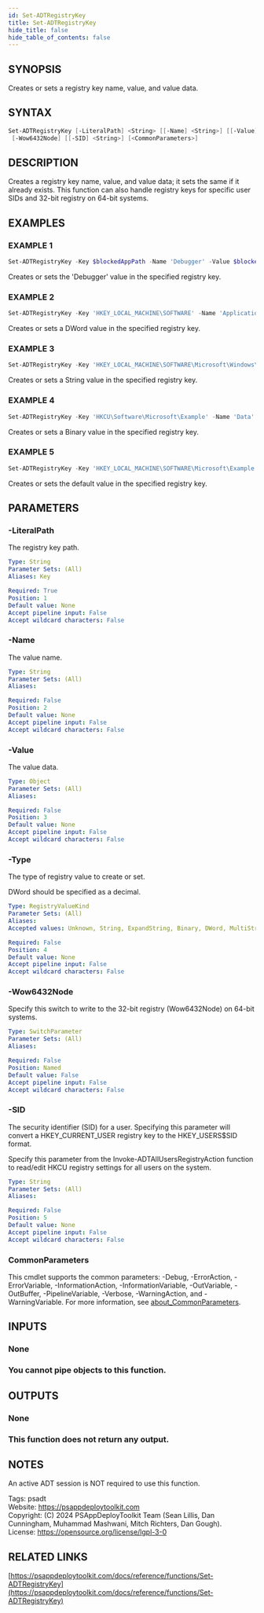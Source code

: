 ```yaml
---
id: Set-ADTRegistryKey
title: Set-ADTRegistryKey
hide_title: false
hide_table_of_contents: false
---
```


## SYNOPSIS

Creates or sets a registry key name, value, and value data.

## SYNTAX

```powershell
Set-ADTRegistryKey [-LiteralPath] <String> [[-Name] <String>] [[-Value] <Object>] [[-Type] <RegistryValueKind>]
 [-Wow6432Node] [[-SID] <String>] [<CommonParameters>]
```

## DESCRIPTION

Creates a registry key name, value, and value data; it sets the same if it already exists.
This function can also handle registry keys for specific user SIDs and 32-bit registry on 64-bit systems.

## EXAMPLES

### EXAMPLE 1

```powershell
Set-ADTRegistryKey -Key $blockedAppPath -Name 'Debugger' -Value $blockedAppDebuggerValue
```

Creates or sets the 'Debugger' value in the specified registry key.

### EXAMPLE 2

```powershell
Set-ADTRegistryKey -Key 'HKEY_LOCAL_MACHINE\SOFTWARE' -Name 'Application' -Type 'DWord' -Value '1'
```

Creates or sets a DWord value in the specified registry key.

### EXAMPLE 3

```powershell
Set-ADTRegistryKey -Key 'HKEY_LOCAL_MACHINE\SOFTWARE\Microsoft\Windows\CurrentVersion\RunOnce' -Name 'Debugger' -Value $blockedAppDebuggerValue -Type String
```

Creates or sets a String value in the specified registry key.

### EXAMPLE 4

```powershell
Set-ADTRegistryKey -Key 'HKCU\Software\Microsoft\Example' -Name 'Data' -Value (0x01,0x01,0x01,0x01,0x01,0x01,0x01,0x01,0x01,0x01,0x01,0x01,0x02,0x01,0x01,0x01,0x01,0x01,0x01,0x01,0x02,0x01,0x01,0x01,0x01,0x01,0x01,0x01,0x00,0x01,0x01,0x01,0x02,0x02,0x02) -Type 'Binary'
```

Creates or sets a Binary value in the specified registry key.

### EXAMPLE 5

```powershell
Set-ADTRegistryKey -Key 'HKEY_LOCAL_MACHINE\SOFTWARE\Microsoft\Example' -Name '(Default)' -Value "Text"
```

Creates or sets the default value in the specified registry key.

## PARAMETERS

### -LiteralPath

The registry key path.

```yaml
Type: String
Parameter Sets: (All)
Aliases: Key

Required: True
Position: 1
Default value: None
Accept pipeline input: False
Accept wildcard characters: False
```

### -Name

The value name.

```yaml
Type: String
Parameter Sets: (All)
Aliases:

Required: False
Position: 2
Default value: None
Accept pipeline input: False
Accept wildcard characters: False
```

### -Value

The value data.

```yaml
Type: Object
Parameter Sets: (All)
Aliases:

Required: False
Position: 3
Default value: None
Accept pipeline input: False
Accept wildcard characters: False
```

### -Type

The type of registry value to create or set.

DWord should be specified as a decimal.

```yaml
Type: RegistryValueKind
Parameter Sets: (All)
Aliases:
Accepted values: Unknown, String, ExpandString, Binary, DWord, MultiString, QWord, None

Required: False
Position: 4
Default value: None
Accept pipeline input: False
Accept wildcard characters: False
```

### -Wow6432Node

Specify this switch to write to the 32-bit registry (Wow6432Node) on 64-bit systems.

```yaml
Type: SwitchParameter
Parameter Sets: (All)
Aliases:

Required: False
Position: Named
Default value: False
Accept pipeline input: False
Accept wildcard characters: False
```

### -SID

The security identifier (SID) for a user.
Specifying this parameter will convert a HKEY_CURRENT_USER registry key to the HKEY_USERS\$SID format.

Specify this parameter from the Invoke-ADTAllUsersRegistryAction function to read/edit HKCU registry settings for all users on the system.

```yaml
Type: String
Parameter Sets: (All)
Aliases:

Required: False
Position: 5
Default value: None
Accept pipeline input: False
Accept wildcard characters: False
```

### CommonParameters

This cmdlet supports the common parameters: -Debug, -ErrorAction, -ErrorVariable, -InformationAction, -InformationVariable, -OutVariable, -OutBuffer, -PipelineVariable, -Verbose, -WarningAction, and -WarningVariable. For more information, see [about_CommonParameters](http://go.microsoft.com/fwlink/?LinkID=113216).

## INPUTS

### None

### You cannot pipe objects to this function.
## OUTPUTS

### None

### This function does not return any output.
## NOTES
An active ADT session is NOT required to use this function.

Tags: psadt<br />
Website: https://psappdeploytoolkit.com<br />
Copyright: (C) 2024 PSAppDeployToolkit Team (Sean Lillis, Dan Cunningham, Muhammad Mashwani, Mitch Richters, Dan Gough).<br />
License: https://opensource.org/license/lgpl-3-0

## RELATED LINKS

[https://psappdeploytoolkit.com/docs/reference/functions/Set-ADTRegistryKey](https://psappdeploytoolkit.com/docs/reference/functions/Set-ADTRegistryKey)
